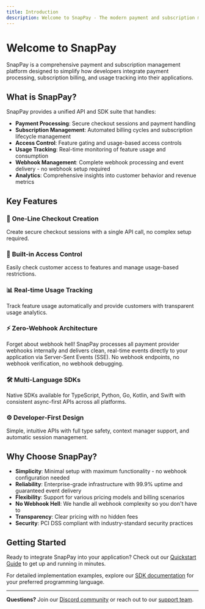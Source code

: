 ```yaml
---
title: Introduction
description: Welcome to SnapPay - The modern payment and subscription management platform
---
```


# Welcome to SnapPay

SnapPay is a comprehensive payment and subscription management platform designed to simplify how developers integrate payment processing, subscription billing, and usage tracking into their applications.

## What is SnapPay?

SnapPay provides a unified API and SDK suite that handles:

- **Payment Processing**: Secure checkout sessions and payment handling
- **Subscription Management**: Automated billing cycles and subscription lifecycle management
- **Access Control**: Feature gating and usage-based access controls
- **Usage Tracking**: Real-time monitoring of feature usage and consumption
- **Webhook Management**: Complete webhook processing and event delivery - no webhook setup required
- **Analytics**: Comprehensive insights into customer behavior and revenue metrics

## Key Features

### 🚀 **One-Line Checkout Creation**
Create secure checkout sessions with a single API call, no complex setup required.

### 🔐 **Built-in Access Control**
Easily check customer access to features and manage usage-based restrictions.

### 📊 **Real-time Usage Tracking**
Track feature usage automatically and provide customers with transparent usage analytics.

### ⚡ **Zero-Webhook Architecture**
Forget about webhook hell! SnapPay processes all payment provider webhooks internally and delivers clean, real-time events directly to your application via Server-Sent Events (SSE). No webhook endpoints, no webhook verification, no webhook debugging.

### 🛠 **Multi-Language SDKs**
Native SDKs available for TypeScript, Python, Go, Kotlin, and Swift with consistent async-first APIs across all platforms.

### ⚙️ **Developer-First Design**
Simple, intuitive APIs with full type safety, context manager support, and automatic session management.

## Why Choose SnapPay?

- **Simplicity**: Minimal setup with maximum functionality - no webhook configuration needed
- **Reliability**: Enterprise-grade infrastructure with 99.9% uptime and guaranteed event delivery
- **Flexibility**: Support for various pricing models and billing scenarios
- **No Webhook Hell**: We handle all webhook complexity so you don't have to
- **Transparency**: Clear pricing with no hidden fees
- **Security**: PCI DSS compliant with industry-standard security practices

## Getting Started

Ready to integrate SnapPay into your application? Check out our [Quickstart Guide](/quickstart) to get up and running in minutes.

For detailed implementation examples, explore our [SDK documentation](/sdk/typescript) for your preferred programming language.

---

**Questions?** Join our [Discord community](https://discord.gg/edxDUUW87J) or reach out to our [support team](mailto:hi@snappay.dev).